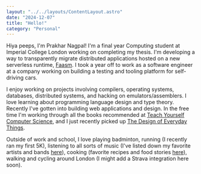 ```yaml
---
layout: "../../layouts/ContentLayout.astro"
date: "2024-12-07"
title: "Hello!"
category: "Personal"
---
```


Hiya peeps, I'm Prakhar Nagpal! I'm a final year Computing student at Imperial
College London working on completing my thesis. I'm developing a way to
transparently migrate distributed applications hosted on a new serverless
runtime, [Faasm](https://github.com/faasm/faasm). I took a year off to work as a software
engineer at a company working on building a testing and tooling platform for self-driving
cars.

I enjoy working on projects involving compilers, operating systems, databases, distributed
systems, and hacking on emulators/assemblers. I love learning about programming language
design and type theory. Recently I've gotten into building web applications and design. In the
free time I'm working through all the books recommended at
[Teach Yourself Computer Science](https://teachyourselfcs.com), and I just recently
picked up [The Design of Everyday Things](https://en.wikipedia.org/wiki/The_Design_of_Everyday_Things).

Outside of work and school, I love playing badminton, running (I recently ran my first 5K), listening to all sorts of music
(I've listed down my favorite artists and bands [here](/dump/music)), cooking
(favorite recipes and food stories [here](/dump/food)), walking and cycling around London (I might add a Strava integration here soon).
